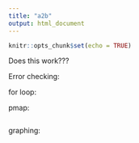 ```yaml
---
title: "a2b"
output: html_document
---
```


```r
knitr::opts_chunk$set(echo = TRUE)
```

Does this work???

Error checking:

for loop:

pmap:

```r

```


graphing: